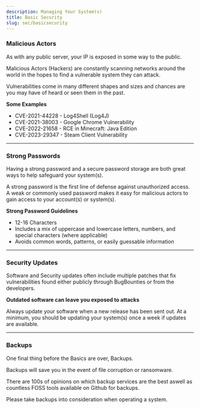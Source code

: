 ```yaml
---
description: Managing Your System(s)
title: Basic Security
slug: sec/basicsecurity
---
```


### Malicious Actors

As with any public server, your IP is exposed in some way to the public.

Malicious Actors (Hackers) are constantly scanning networks around the world in the hopes to find a vulnerable system they can attack.

Vulnerabilities come in many different shapes and sizes and chances are you may have of heard or seen them in the past.

**Some Examples**
<ul class="pl-5 list-disc">
    <li>CVE-2021-44228 - Log4Shell (Log4J)</li>
    <li>CVE-2021-38003 - Google Chrome Vulnerability</li>
    <li>CVE-2022-21658 - RCE in Minecraft: Java Edition</li>
    <li>CVE-2023-29347 - Steam Client Vulnerability</li>
</ul>


---

### Strong Passwords

Having a strong password and a secure password storage are both great ways to help safeguard your system(s). 

A strong password is the first line of defense against unauthorized access. A weak or commonly used password makes it easy for malicious actors to gain access to your account(s) or system(s).

**Strong Password Guidelines**
<ul class="pl-5 list-disc">
    <li>12-16 Characters</li>
    <li>Includes a mix of uppercase and lowercase letters, numbers, and special characters (where applicable)</li>
    <li>Avoids common words, patterns, or easily guessable information</li>
</ul>

---

### Security Updates

Software and Security updates often include multiple patches that fix vulnerabilities found either publicly through BugBounties or from the developers. 

**Outdated software can leave you exposed to attacks**

Always update your software when a new release has been sent out. At a minimum, you should be updating your system(s) once a week if updates are available.

---

### Backups

One final thing before the Basics are over, Backups.  
  
Backups will save you in the event of file corruption or ransomware. 

There are 100s of opinions on which backup services are the best aswell as countless FOSS tools available on Github for backups.  
  
Please take backups into consideration when operating a system.